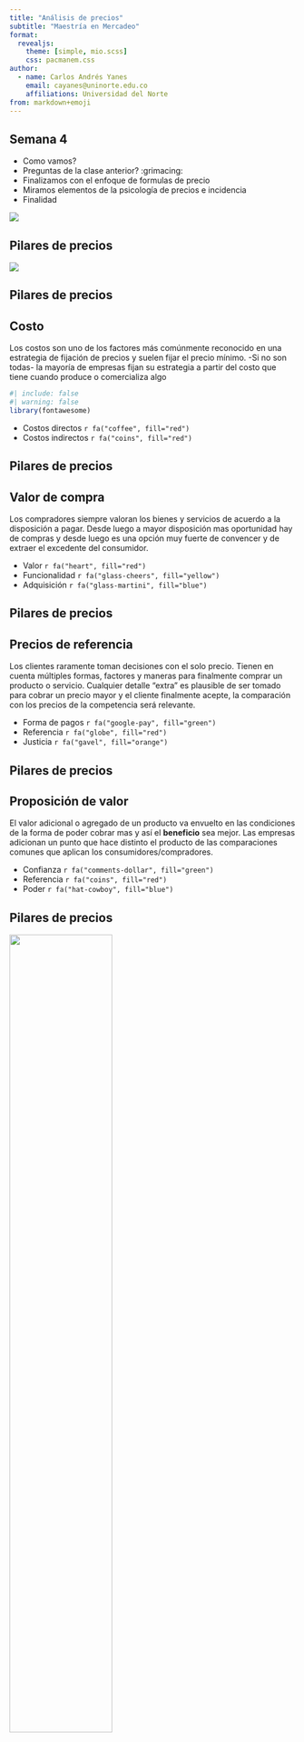 ```yaml
---
title: "Análisis de precios"
subtitle: "Maestría en Mercadeo"
format:
  revealjs: 
    theme: [simple, mio.scss]
    css: pacmanem.css
author:
  - name: Carlos Andrés Yanes
    email: cayanes@uninorte.edu.co
    affiliations: Universidad del Norte
from: markdown+emoji
---
```


## Semana 4

::: incremental
-   Como vamos?
-   Preguntas de la clase anterior? :grimacing:
-   Finalizamos con el enfoque de formulas de precio
-   Miramos elementos de la psicología de precios e incidencia
-   Finalidad
:::

::: {layout="[-5,6]" layout-valign="bottom"}
![](graphs/pic2clas1.png)
:::

## Pilares de precios

![](graphs/Estp41.png)


## Pilares de precios

:::{.fragment}
:::{.callout-note}
## Costo
Los [costos]{.reder} son uno de los factores más comúnmente reconocido en una estrategia de fijación de precios y suelen fijar el precio mínimo. -Si no son todas- la mayoría de empresas fijan su estrategia a partir del costo que tiene cuando produce o comercializa algo
:::
:::

:::{.fragment}
```r
#| include: false
#| warning: false
library(fontawesome)
```

- Costos directos `r fa("coffee", fill="red")`
- Costos indirectos `r fa("coins", fill="red")`
:::

## Pilares de precios

:::{.fragment}
:::{.callout-note}
## Valor de compra
Los [compradores]{.alert} siempre valoran los bienes y servicios de acuerdo a la [disposición a pagar]{.blur}. Desde luego a mayor disposición mas oportunidad hay de compras y desde luego es una opción muy fuerte de convencer y de extraer el excedente del consumidor.
:::
:::

:::{.fragment}
- Valor `r fa("heart", fill="red")`
- Funcionalidad `r fa("glass-cheers", fill="yellow")`
- Adquisición `r fa("glass-martini", fill="blue")`
:::

## Pilares de precios

:::{.fragment}
:::{.callout-tip}
## Precios de referencia
Los [clientes]{.alert} raramente toman decisiones con el solo precio. Tienen en cuenta múltiples formas, factores y maneras para finalmente [comprar]{.cupp} un producto o servicio. Cualquier detalle "extra" es plausible de ser tomado para cobrar un precio mayor y el cliente finalmente acepte, la comparación con los precios de la competencia será relevante.
:::
:::

:::{.fragment}
- Forma de pagos `r fa("google-pay", fill="green")`
- Referencia `r fa("globe", fill="red")`
- Justicia `r fa("gavel", fill="orange")`
:::

## Pilares de precios

:::{.fragment}
:::{.callout-important}
## Proposición de valor
El [valor]{.alert} adicional o agregado de un producto va envuelto en las condiciones de la forma de poder cobrar mas y así el **beneficio** sea mejor. Las empresas adicionan un punto que hace distinto el producto de las comparaciones comunes que aplican los consumidores/compradores.
:::
:::

:::{.fragment}
- Confianza `r fa("comments-dollar", fill="green")`
- Referencia `r fa("coins", fill="red")`
- Poder `r fa("hat-cowboy", fill="blue")`
:::

## Pilares de precios

:::{.fragment}
![](graphs/rolesenin.png){width=60%}
:::

## Pilares de precios

:::{.fragment}
![](graphs/invprice.png)
:::

## Ecosistema de precios

:::{.fragment}
![](graphs/c4n2.png){width=80%}
:::

## Estipulación natural del precio

:::{.fragment}
![](graphs/c4n3.png)
:::

## Estipulación del precio en pilares

:::{.fragment}
![](graphs/c4n1.png)
:::

## Estipulación del precio creando valor 1

:::{.fragment}
![](graphs/c4n4.png){width=80%}
:::

## Estipulación del precio creando valor 2

:::{.fragment}
![](graphs/c4primboun.png)
:::


## Precios por visión

```r
#| include: false
options(htmltools.dir.version = FALSE)
library(pacman)
p_load(ggthemes, readxl, viridis, knitr, dslabs, gapminder, extrafont, Ecdat, wooldridge, tidyverse, magrittr, janitor, kableExtra, flextable)
# Colores y definición
red_pink <- "#e64173"
met_slate <- "#272822" # metropolis font color 
purple <- "#9370DB"
green <- "#007935"
light_green <- "#7DBA97"
orange <- "#FD5F00"
turquoise <- "#44C1C4"
red <- "#b92e34"

# Knitr opciones
opts_chunk$set(
  comment = "#>",
  fig.align = "center",
  fig.height = 7,
  fig.width = 10.5,
  #dpi = 300,
  #cache = T,
  warning = F,
  message = F
)  
theme_simple <- theme_bw() + theme(
  axis.line = element_line(color = met_slate),
  panel.grid = element_blank(),
  rect = element_blank(),
  strip.text = element_blank(),
  text = element_text(family = "Fira Sans", color = met_slate, size = 17),
  axis.text.x = element_text(size = 12),
  axis.text.y = element_text(size = 12),
  axis.ticks = element_blank()
)
theme_market <- theme_bw() + theme(
  axis.line = element_line(color = met_slate),
  panel.grid = element_blank(),
  rect = element_blank(),
  strip.text = element_blank(),
  text = element_text(family = "Fira Sans", color = met_slate, size = 17),
  axis.title.x = element_text(hjust = 1, size = 17),
  axis.title.y = element_text(hjust = 1, angle = 0, size = 17),
  axis.ticks = element_blank()
)
theme_gif <- theme_bw() + theme(
  axis.line = element_line(color = met_slate),
  panel.grid = element_blank(),
  rect = element_blank(),
  text = element_text(family = "Fira Sans", color = met_slate, size = 17),
  axis.text.x = element_text(size = 12),
  axis.text.y = element_text(size = 12),
  axis.ticks = element_blank()
)
wrapper <- function(x, ...) paste(strwrap(x, ...), collapse = "\n")
```

:::{.fragment}

```r
data.frame(
  A = c("Chocolate", "Cappuccino", "Café Mocca", "Mocca con Chocolate Blanco", "Cappuccino 20onz"),
  B = c(5500, 6300, 6800, 6950, 7200))%>% 
  kable(
  escape = F,
  col.names = c("Tipo", "Precio de venta"),
  align = c("l", "c")
) %>%
row_spec(1:5, color = met_slate) %>%
row_spec(1:5, extra_css = "line-height: 110%;") %>% 
column_spec(1, italic = T, color = met_slate)
```
:::

## Precios por visión

```r
data.frame(
  A = c("Chocolate", "Cafe con crema", "Café con leche", "Café, leche y Chocolate Blanco", "Café con leche 20onz"),
  B = c(3500, 4100, 4300, 4625, 5100))%>%
kable(
  escape = F,
  col.names = c("Tipo", "Precio de venta"),
  align = c("l", "c")
) %>%
row_spec(1:5, color = met_slate) %>%
row_spec(1:5, extra_css = "line-height: 110%;") %>% 
column_spec(1, italic = T, color = met_slate)
```


## Generalidades
### A tener en cuenta

:::{.incremental}
- Cada [empresa]{.alert} implementa su estrategía de acuerdo a lo que observa que hacen los demás
- Desde luego aquella que tiene mucho [poder de mercado]{.bg style="--col: #FFFF00"} estipula propiamente sus precios porque no hay competencia cerca e inclusive no la posee (caso monopolio).
- La estrategia mas [fácil]{.oranger} es la que va por establecer el precio a partir de los costos y mark-up que posee.
:::

## Usando las ventas para evaluar
### Decisiones de precios

:::{.incremental}
- La idea que el [crecimiento de las ventas]{.reder} es la medida propia de las empresas, ya que esta estipulado en las mentes de los gerentes
- Cuando se compara con otras [marcas]{.cupp} o competencia y algunas tienen que ver con el nivel de [lealtad]{.blur}
- Si la empresa conoce su [beneficio marginal]{.oranger}, el deseo o cambio esperado en ventas será usado de forma [precisa]{.under}
:::

# Pregunta :thinking:  
- Si se da un 10% de descuento del precio del lubricante que actualmente esta en $21.000 y hay un margen de ganancia estipulado del 50%. [¿Cuál es el incremento mínimo del volumen de ventas que necesitará la empresa para aumentar su beneficio sin afectar el nivel actual?]{.reder}

## Ventas{.smaller} 

:::{.fragment}
- Vamos a usar lo siguiente:
:::

:::{.fragment}
- La formula es:
$$\text{Volumen % de ventas}= \dfrac{\text{- Cambio %  en el precio}}{\text{Margen}+\text{Cambio % en el precio}}$$
:::

:::{.fragment}
[Interpretación:]{.reder} Después que: $(-10\%/50\%+(-10\%))=25\%$ "Si hay un descuento del 10%, la estación de servicio debe incrementar el cambio de aceite (ventas) en un 25%".
:::

## Ventas

![](graphs/c4pric.png)

# Ingreso marginal

Actualmente una empresa vende 40 jabones a un Precio de $100, pero la curva de demanda nos dice que para comprar un jabon adicional debemos bajar el precio a P=99. ¿Cuánto es el [ingreso marginal]{.under} de esa firma?

## Ingreso marginal

:::{.fragment}
> Aquel ingreso adicional que optiene la firma por vender una unidad adicional
:::

:::{.fragment}
- Ingresos de antes: 40 x `$100`=`$4000`  
:::

:::{.fragment}
Los ingresos de... ahora: 41 x `$99`=`$4059`
:::

:::{.fragment}
El ingreso marginal es `$59`.
Miren que el $Img < Precio$.
:::

:::{.fragment .fade-up}
¿Debe vender el jabon adicional?
:::

# Sensibilidad en el precio

## Sobre el consumo

::::{.columns}
::: {.column width="70%"}
```r
x <- 0:10
demand <- function(x) 10 - x
demand_2 <- function(x) 12 - x
supply <- function(x) 1 + x

q_1 <- uniroot(function(x) demand(x) - supply(x), range(x))$root
p_1 <- demand(q_1)

q_2 <- uniroot(function(x) demand_2(x) - supply(x), range(x))$root
p_2 <- demand_2(q_2)

base <- ggplot(data = data.frame(x = 0), mapping = aes(x = x)) +
  scale_x_continuous(limits = c(0, 10.5), expand = c(0, 0), breaks = c(q_1), labels = c(expression(Q^"*"))) +
  scale_y_continuous(limits = c(0, 10.5), expand = c(0, 0), breaks = c(p_1), labels = c(expression(P^"*"))) +
  theme_market +
  labs(x = "Q", y = "P") +
  stat_function(fun = demand, color = red_pink, size = 1) +
  stat_function(fun = supply, color = purple, size = 1) +
  geom_point(x = q_1, y = p_1, color = met_slate, size = 2) +
  #geom_point(x = q_2, y = p_2, color = met_slate, size = 2) +
  geom_segment(x = 0, xend = q_1, y = p_1, yend = p_1, color = met_slate, linetype = "dashed", size = 1) +
  #geom_segment(x = 0, xend = q_2, y = p_2, yend = p_2, color = met_slate, linetype = "dashed", size = 1) +
  geom_segment(x = q_1, xend = q_1, y = 0, yend = p_1, color = met_slate, linetype = "dashed", size = 1) +
  #geom_segment(x = q_2, xend = q_2, y = 0, yend = p_2, color = met_slate, linetype = "dashed", size = 1) +
  annotate("text", label = expression(D[1]), x = 10, y = 0.65, color = red_pink, family = "Fira Sans", size = 9) +
  annotate("text", label = "S", x = 9.2, y = 9.65, color = purple, family = "Fira Sans", size = 9)

base
```
:::

::: {.column width="30%"}
- Demanda y oferta acordes
- Si aumenta la disponibilidad a pagar
:::
::::

## Sobre el consumo

::::{.columns}
::: {.column width="70%"}
```r
x <- 0:10
demand <- function(x) 10 - x
demand_2 <- function(x) 12 - x
supply <- function(x) 1 + x

q_1 <- uniroot(function(x) demand(x) - supply(x), range(x))$root
p_1 <- demand(q_1)

q_2 <- uniroot(function(x) demand_2(x) - supply(x), range(x))$root
p_2 <- demand_2(q_2)

demand_increase <- ggplot(data = data.frame(x = 0), mapping = aes(x = x)) +
  scale_x_continuous(limits = c(0, 10.5), expand = c(0, 0), breaks = c(q_2), labels = c(expression(Q^"*"))) +
  scale_y_continuous(limits = c(0, 10.5), expand = c(0, 0), breaks = c(p_2), labels = c(expression(P^"*"))) +
  theme_market +
  labs(x = "Q", y = "P") +
  stat_function(fun = demand, color = red_pink, size = 1, alpha = 0.5) +
  stat_function(fun = demand_2, color = red_pink, size = 1) +
  stat_function(fun = supply, color = purple, size = 1) +
  geom_point(x = q_1, y = p_1, color = met_slate, size = 2, alpha = 0.5) +
  geom_point(x = q_2, y = p_2, color = met_slate, size = 2) +
  geom_segment(x = 0, xend = q_1, y = p_1, yend = p_1, color = met_slate, linetype = "dashed", size = 1, alpha = 0.5) +
  geom_segment(x = 0, xend = q_2, y = p_2, yend = p_2, color = met_slate, linetype = "dashed", size = 1) +
  geom_segment(x = q_1, xend = q_1, y = 0, yend = p_1, color = met_slate, linetype = "dashed", size = 1, alpha = 0.5) +
  geom_segment(x = q_2, xend = q_2, y = 0, yend = p_2, color = met_slate, linetype = "dashed", size = 1) +
  geom_segment(aes(x = 6 + 0.2, y = 4, xend = 8 - 0.2, yend = 4), arrow = arrow(angle = 20, length = unit(0.4,"cm"), type = "closed"), color = met_slate, size = 1) + 
  annotate("text", label = expression(D[1]), x = 10, y = 0.65, color = red_pink, family = "Fira Sans", size = 9, alpha = 0.5) +
  annotate("text", label = expression(D[2]), x = 10, y = 2.65, color = red_pink, family = "Fira Sans", size = 9) +
  annotate("text", label = "S", x = 9.2, y = 9.65, color = purple, family = "Fira Sans", size = 9)

demand_increase
```
:::

::: {.column width="30%"}
- Demanda y oferta acordes
- Si aumenta la disponibilidad a pagar
- La demanda va a [desplazarse]{.alert}
:::
::::

## Cambios consumo

::::{.columns}
::: {.column width="70%"}
```r
x <- 0:10
demand <- function(x) 10 - x
demand_2 <- function(x) 8 - x
supply <- function(x) 1 + x

q_1 <- uniroot(function(x) demand(x) - supply(x), range(x))$root
p_1 <- demand(q_1)

q_2 <- uniroot(function(x) demand_2(x) - supply(x), range(x))$root
p_2 <- demand_2(q_2)

demand_decrease <- ggplot(data = data.frame(x = 0), mapping = aes(x = x)) +
  scale_x_continuous(limits = c(0, 10.5), expand = c(0, 0), breaks = c(q_2), labels = c(expression(Q^"*"))) +
  scale_y_continuous(limits = c(0, 10.5), expand = c(0, 0), breaks = c(p_2), labels = c(expression(P^"*"))) +
  theme_market +
  labs(x = "Q", y = "P") +
  stat_function(fun = demand, color = red_pink, size = 1, alpha = 0.5) +
  stat_function(fun = demand_2, color = red_pink, size = 1) +
  stat_function(fun = supply, color = purple, size = 1) +
  geom_point(x = q_1, y = p_1, color = met_slate, size = 2, alpha = 0.5) +
  geom_point(x = q_2, y = p_2, color = met_slate, size = 2) +
  geom_segment(x = 0, xend = q_1, y = p_1, yend = p_1, color = met_slate, linetype = "dashed", size = 1, alpha = 0.5) +
  geom_segment(x = 0, xend = q_2, y = p_2, yend = p_2, color = met_slate, linetype = "dashed", size = 1) +
  geom_segment(x = q_1, xend = q_1, y = 0, yend = p_1, color = met_slate, linetype = "dashed", size = 1, alpha = 0.5) +
  geom_segment(x = q_2, xend = q_2, y = 0, yend = p_2, color = met_slate, linetype = "dashed", size = 1) +
  geom_segment(aes(x = 6 - 0.2, y = 4, xend = 4 + 0.2, yend = 4), arrow = arrow(angle = 20, length = unit(0.4,"cm"), type = "closed"), color = met_slate, size = 1) + 
  annotate("text", label = expression(D[1]), x = 10, y = 0.65, color = red_pink, family = "Fira Sans", size = 9, alpha = 0.5) +
  annotate("text", label = expression(D[2]), x = 8, y = 0.65, color = red_pink, family = "Fira Sans", size = 9) +
  annotate("text", label = "S", x = 9.2, y = 9.65, color = purple, family = "Fira Sans", size = 9)

demand_decrease
```
:::

::: {.column width="30%"}
- Demanda y oferta acordes
- Si disminuye la disponibilidad a pagar
- La demanda va a [desplazarse]{.alert}
:::
::::

## Cambios en gustos

::::{.columns}
::: {.column width="70%"}
```r
base
```
:::

::: {.column width="30%"}
- Qué ocurre si en Barranquilla la gente le gusta mas la salsa
:::
::::

## Cambios en gustos

::::{.columns}
::: {.column width="70%"}
```r
demand_increase
```
:::

::: {.column width="30%"}
- Qué ocurre si en Barranquilla la gente le gusta mas la salsa
- Los [precios]{.blur} se incrementan $\uparrow$ 
:::
::::

## Cambios en gustos

::::{.columns}
::: {.column width="70%"}
```r
base
```
:::

::: {.column width="30%"}
- Qué ocurre si las personas le mejoran el ingreso, con los estaderos de barrio?
:::
::::

## Cambios en gustos

::::{.columns}
::: {.column width="70%"}
```r
demand_decrease
```
:::

::: {.column width="30%"}
- Qué ocurre si las personas le mejoran el ingreso, con los estaderos de barrio?
- Las personas mejoran su status y van a discotecas
:::
::::

## Sensibilidad

:::{.fragment}
Una medida de [respuesta]{.oranger} cuando cambia la demanda, se conoce como [elasticidad]{.under} 
:::

:::{.fragment}
> $$\epsilon_Y = \dfrac{\text{Cambio % en la cantidad de consumo}}{\text{Cambio % en el ingreso}}$$
:::

:::{.fragment}
[Interpretación:]{.reder} "Un cambio del 1% del ingreso lleva a $\epsilon_Y$ cambios porcentuales de consumo."
:::

:::{.fragment}
- $\epsilon_Y > 0$ ==> [bien normal]{.blur} 
- $\epsilon_Y < 0$ ==> [bien inferior]{.reder}
:::

## Ejemplos {.smaller}

```R
data.frame(
  v1 = c("Automoviles", "Restaurantes", "Viviendas", "Gasolina", "Arriendos", "Cafe", "Cigarrillos", "Cuidado Médico", "Margarinas", "Transporte Público"),
  v2 = c(3.00, 1.40, 1.2, 1.06, 1.00, 0.51, 0.42, 0.22, -0.20, -0.36),
  v3 = c(rep("Normal", 8), rep("Inferior", 2))
) %>% kable(
  escape = F,
  col.names = c("Bien/Servicio", "Elasticidad Ingreso", "Normal o Inferior?"),
  align = c("l", "c", "c")
) %>%
row_spec(1:10, color = met_slate) %>%
row_spec(1:10, extra_css = "line-height: 110%;") %>% 
column_spec(1, italic = T, color = met_slate)
```